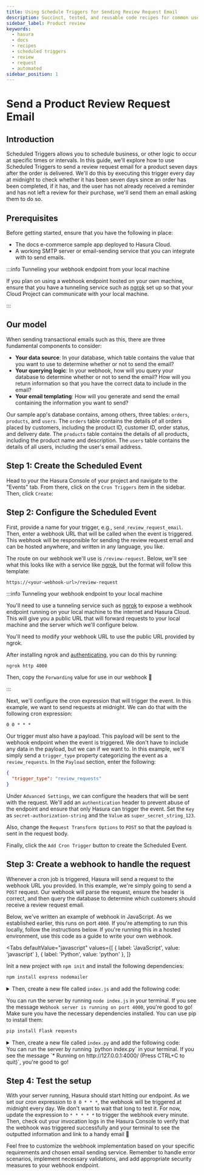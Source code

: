 ```yaml
---
title: Using Schedule Triggers for Sending Review Request Email
description: Succinct, tested, and reusable code recipes for common use cases in Hasura.
sidebar_label: Product review
keywords:
  - hasura
  - docs
  - recipes
  - scheduled triggers
  - review
  - request
  - automated
sidebar_position: 1
---
```



# Send a Product Review Request Email

## Introduction

Scheduled Triggers allows you to schedule business, or other logic to occur at specific times or intervals. In this
guide, we'll explore how to use Scheduled Triggers to send a review request email for a product seven days after the
order is delivered. We'll do this by executing this trigger every day at midnight to check whether it has been seven
days since an order has been completed, if it has, and the user has not already received a reminder and has not left a
review for their purchase, we'll send them an email asking them to do so.

<SampleAppBlock dependent />

## Prerequisites

Before getting started, ensure that you have the following in place:

- The docs e-commerce sample app deployed to Hasura Cloud.
- A working SMTP server or email-sending service that you can integrate with to send emails.

:::info Tunneling your webhook endpoint from your local machine

If you plan on using a webhook endpoint hosted on your own machine, ensure that you have a tunneling service such as
[ngrok](https://ngrok.com/) set up so that your Cloud Project can communicate with your local machine.

:::

## Our model

When sending transactional emails such as this, there are three fundamental components to consider:

- **Your data source**: In your database, which table contains the value that you want to use to determine whether or
  not to send the email?
- **Your querying logic**: In your webhook, how will you query your database to determine whether or not to send the
  email? How will you return information so that you have the correct data to include in the email?
- **Your email templating**: How will you generate and send the email containing the information you want to send?

Our sample app's database contains, among others, three tables: `orders`, `products`, and `users`. The `orders` table
contains the details of all orders placed by customers, including the product ID, customer ID, order status, and
delivery date. The `products` table contains the details of all products, including the product name and description.
The `users` table contains the details of all users, including the user's email address.

## Step 1: Create the Scheduled Event

Head to your the Hasura Console of your project and navigate to the "Events" tab. From there, click on the
`Cron Triggers` item in the sidebar. Then, click `Create`:

<Thumbnail
  src="/img/scheduled-triggers/scheduled-triggers_getting-started-guide_2.18.0_click-create.png"
  alt="Hasura Scheduled Trigger architecture"
  width="1000"
/>

## Step 2: Configure the Scheduled Event

First, provide a name for your trigger, e.g., `send_review_request_email`. Then, enter a webhook URL that will be called
when the event is triggered. This webhook will be responsible for sending the review request email and can be hosted
anywhere, and written in any language, you like.

The route on our webhook we'll use is `/review-request`. Below, we'll see what this looks like with a service like
[ngrok](https://ngrok.com/), but the format will follow this template:

```text
https://<your-webhook-url>/review-request
```

:::info Tunneling your webhook endpoint to your local machine

You'll need to use a tunneling service such as [ngrok](https://ngrok.com/) to expose a webhook endpoint running on your
local machine to the internet and Hasura Cloud. This will give you a public URL that will forward requests to your local
machine and the server which we'll configure below.

You'll need to modify your webhook URL to use the public URL provided by ngrok.

After installing ngrok and
[authenticating](https://ngrok.com/docs/secure-tunnels/ngrok-agent/tunnel-authtokens/#:~:text=Once%20you've%20signed%20up,make%20installing%20the%20authtoken%20simple.),
you can do this by running:

```bash
ngrok http 4000
```

Then, copy the `Forwarding` value for use in our webhook 🎉

:::

Next, we'll configure the cron expression that will trigger the event. In this example, we want to send requests at
midnight. We can do that with the following cron expression:

```
0 0 * * *
```

Our trigger must also have a payload. This payload will be sent to the webhook endpoint when the event is triggered. We
don't have to include any data in the payload, but we can if we want to. In this example, we'll simply send a
`trigger_type` property categorizing the event as a `review_requests`. In the `Payload` section, enter the following:

```json
{
  "trigger_type": "review_requests"
}
```

Under `Advanced Settings`, we can configure the headers that will be sent with the request. We'll add an
`authentication` header to prevent abuse of the endpoint and ensure that only Hasura can trigger the event. Set the
`Key` as `secret-authorization-string` and the `Value` as `super_secret_string_123`.

<Thumbnail
  src="/img/scheduled-triggers/scheduled-triggers_recipes_review-request_auth-header.png"
  alt="Hasura Scheduled Trigger architecture"
  width="1000"
/>

Also, change the `Request Transform Options` to `POST` so that the payload is sent in the request body.

Finally, click the `Add Cron Trigger` button to create the Scheduled Event.

## Step 3: Create a webhook to handle the request

Whenever a cron job is triggered, Hasura will send a request to the webhook URL you provided. In this example, we're
simply going to send a `POST` request. Our webhook will parse the request, ensure the header is correct, and then query
the database to determine which customers should receive a review request email.

Below, we've written an example of webhook in JavaScript. As we established earlier, this runs on port `4000`. If you're
attempting to run this locally, follow the instructions below. If you're running this in a hosted environment, use this
code as a guide to write your own webhook.

<Tabs
  defaultValue="javascript"
  values={[
    { label: 'JavaScript', value: 'javascript' },
    { label: 'Python', value: 'python' },
  ]}
>
<TabItem value="javascript">

Init a new project with `npm init` and install the following dependencies:

```bash
npm install express nodemailer
```

<details>
<summary>
Then, create a new file called <code>index.js</code> and add the following code:
</summary>

```javascript
const express = require('express');
const nodemailer = require('nodemailer');

const app = express();

// Create a Nodemailer transporter using Ethereal email service
// Ideally, this configuration would be stored somewhere else
nodemailer.createTestAccount((err, account) => {
  if (err) {
    console.error('Failed to create a testing account. ' + err.message);
    return process.exit(1);
  }

  // If all goes as planned, here's the console telling us we're 👍
  console.log('Credentials obtained, listening on the webhook...');

  // Create a transporter object for nodemailer
  const transporter = nodemailer.createTransport({
    host: 'smtp.ethereal.email',
    port: 587,
    secure: false,
    auth: {
      user: account.user,
      pass: account.pass,
    },
  });

  // Our route for the webhook
  app.post('/review-request', async (req, res) => {
    // confirm the auth header is correct — ideally, you'd keep the secret in an environment variable
    const authHeader = req.headers['secret-authorization-string'];
    if (authHeader !== 'super_secret_string_123') {
      return res.status(401).json({
        message: 'Unauthorized',
      });
    }

    // get our timestamp strings for the query
    const currentDate = new Date();
    const currentUTCDate = new Date(
      Date.UTC(
        currentDate.getUTCFullYear(),
        currentDate.getUTCMonth(),
        currentDate.getUTCDate(),
        currentDate.getUTCHours(),
        currentDate.getUTCMinutes(),
        currentDate.getUTCSeconds()
      )
    );

    const sevenDaysAgoMidnight = new Date(currentUTCDate);
    sevenDaysAgoMidnight.setDate(currentUTCDate.getUTCDate() - 7);
    sevenDaysAgoMidnight.setUTCHours(0, 0, 0, 0);

    const sevenDaysAgoEOD = new Date(currentUTCDate);
    sevenDaysAgoEOD.setDate(currentUTCDate.getUTCDate() - 7);
    sevenDaysAgoEOD.setUTCHours(23, 59, 0, 0);

    const sevenDaysAgoMidnightString = sevenDaysAgoMidnight.toISOString();
    const sevenDaysAgoEODString = sevenDaysAgoEOD.toISOString();

    // Fetch the data from our Hasura instance
    async function getRecentOrders() {
      const response = await fetch('<YOUR_CLOUD_PROJECT_ENDPOINT>', {
        method: 'POST',
        headers: {
          'Content-Type': 'application/json',
          'x-hasura-admin-secret': '<YOUR_ADMIN_SECRET>',
        },
        body: JSON.stringify({
          query: `
          query ReviewRequestQuery($after: timestamptz!, $before: timestamptz!) {
            orders(where: {delivery_date: {_gte: $after, _lte: $before}, is_reviewed: {_eq: false}}) {
              user {
                id
                name
                email
              }
              product {
                id
                name
              }
            }
          }          
          `,
          variables: {
            after: sevenDaysAgoMidnightString,
            before: sevenDaysAgoEODString,
          },
        }),
      });
      const { data } = await response.json();
      return data.orders;
    }

    let orders = await getRecentOrders();

    // map over the data and send an email to each customer
    async function sendReviewRequests() {
      let outcomes = [];
      orders.map(async order => {
        // Create a message object
        const message = {
          from: 'SuperStore.com <sender@SuperStore.com>',
          to: `${order.user.name} <${order.user.email}>`,
          subject: `We need your review, ${order.user.name.split(' ')[0]}!`,
          text: `Hi ${order.user.name.split(' ')[0]}, we hope you're enjoying your ${
            order.product.name
          }. Please leave us a review!`,
        };

        // Send the message using the Nodemailer transporter
        const info = await transporter.sendMail(message);

        // Log the message info
        console.log(`\nMessage sent to ${order.user.name}: ${nodemailer.getTestMessageUrl(info)}`);

        // add the info to the outcomes array
        outcomes.push({
          messageId: info.messageId,
          previewUrl: nodemailer.getTestMessageUrl(info),
        });
        return outcomes;
      });
    }

    await sendReviewRequests(orders);

    // Return a JSON response to the client
    res.json({
      message: 'Review requests sent!',
    });
  });

  // Start the server
  app.listen(4000, () => {
    console.log('Server started on port 4000');
  });
});
```

</details>

You can run the server by running `node index.js` in your terminal. If you see the message
`Webhook server is running on port 4000`, you're good to go!
</TabItem>
<TabItem value="python">
Make sure you have the necessary dependencies installed. You can use pip to install them:
```bash
pip install Flask requests
```

<details>
<summary>
Then, create a new file called <code>index.py</code> and add the following code:
</summary>

```python
from flask import Flask, request, jsonify
import smtplib
from email.mime.text import MIMEText
from email.mime.multipart import MIMEMultipart
import os
import requests
from datetime import datetime, timedelta

app = Flask(__name__)

@app.route('/review-request', methods=['POST'])
def send_review_requests():
    # confirm the auth header is correct
    auth_header = request.headers.get('secret-authorization-string')
    if auth_header != 'super_secret_string_123':
        return jsonify(message='Unauthorized'), 401

    # get timestamp strings for the query
    current_utc_date = datetime.utcnow()
    seven_days_ago_midnight = (current_utc_date - timedelta(days=7)).replace(hour=0, minute=0, second=0, microsecond=0)
    seven_days_ago_eod = (current_utc_date - timedelta(days=7)).replace(hour=23, minute=59, second=0, microsecond=0)

    # Fetch data from Hasura instance
    hasura_endpoint = '<YOUR_CLOUD_PROJECT_ENDPOINT>'
    admin_secret = '<YOUR_ADMIN_SECRET>'
    query = '''
    query ReviewRequestQuery($after: timestamptz!, $before: timestamptz!) {
        orders(where: {delivery_date: {_gte: $after, _lte: $before}, is_reviewed: {_eq: false}}) {
            user {
                id
                name
                email
            }
            product {
                id
                name
            }
        }
    }
    '''
    variables = {
        'after': seven_days_ago_midnight.isoformat(),
        'before': seven_days_ago_eod.isoformat()
    }
    response = requests.post(hasura_endpoint, json={'query': query, 'variables': variables}, headers={'x-hasura-admin-secret': admin_secret})
    orders = response.json()['data']['orders']

    # Send review requests
    outcomes = []
    smtp_host = os.getenv('SMTP_HOST', 'smtp.ethereal.email')
    smtp_port = int(os.getenv('SMTP_PORT', 587))
    smtp_user = os.getenv('SMTP_USER', '<YOUR_EMAIL>')
    smtp_password = os.getenv('SMTP_PASSWORD', '<YOUR_PASSWORD>')
    for order in orders:
        try:
            # Create message
            message = MIMEMultipart()
            message['From'] = 'SuperStore.com <sender@SuperStore.com>'
            message['To'] = f"{order['user']['name']} <{order['user']['email']}>"
            message['Subject'] = f"We need your review, {order['user']['name'].split()[0]}!"
            body = f"Hi {order['user']['name'].split()[0]}, we hope you're enjoying your {order['product']['name']}. Please leave us a review!"
            message.attach(MIMEText(body, 'plain'))

            # Send email using SMTP server
            with smtplib.SMTP(smtp_host, smtp_port) as server:
                server.starttls()
                server.login(smtp_user, smtp_password)
                server.sendmail(smtp_user, message['To'], message.as_string())

            # Log the message info
            outcomes.append({
                'messageId': 'Successfully sent',  # Replace with the actual message ID if you have it
                'previewUrl': 'Not available'  # Replace with the actual preview URL if you have it
            })

        except Exception as e:
            outcomes.append({'error': str(e)})

    return jsonify(message='Review requests sent!', outcomes=outcomes)

if __name__ == '__main__':
    app.run(port=4000)
```
</details>
You can run the server by running `python index.py` in your terminal.
</TabItem>
</Tabs>
If you see the message `* Running on http://127.0.0.1:4000/ (Press CTRL+C to quit)`, you're good to go!

## Step 4: Test the setup

With your server running, Hasura should start hitting our endpoint. As we set our cron expression to `0 0 * * *`, the
webhook will be triggered at midnight every day. We don't want to wait that long to test it. For now, update the
expression to `* * * * *` to trigger the webhook every minute. Then, check out your invocation logs in the Hasura
Console to verify that the webhook was triggered successfully and your terminal to see the outputted information and
link to a handy email 🎉

<Thumbnail
  src="/img/scheduled-triggers/scheduled-triggers_recipes_review-terminal.png"
  alt="Hasura Scheduled Trigger architecture"
  width="1000"
/>

Feel free to customize the webhook implementation based on your specific requirements and chosen email sending service.
Remember to handle error scenarios, implement necessary validations, and add appropriate security measures to your
webhook endpoint.